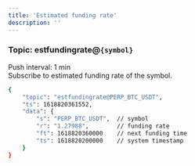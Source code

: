 ```yaml
---
title: 'Estimated funding rate'
description: ''
---
```





### Topic: estfundingrate@`{symbol}`
Push interval: 1 min  
Subscribe to estimated funding rate of the symbol.  



<ResponseExample>

```bash
{
    "topic": "estfundingrate@PERP_BTC_USDT",
    "ts": 1618820361552,
    "data": {
        "s": "PERP_BTC_USDT",  // symbol
        "r": "1.27988",        // funding rate
        "ft": 1618820360000    // next funding time
        "ts": 1618820200000    // system timestamp
    }
}
```

</ResponseExample>


